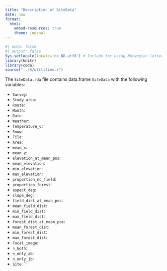 ```yaml
---
title: "Description of SiteData"
date: now
format:
  html:
    embed-resources: true
    theme: journal
---
```


```r
#| echo: false
#| output: false
Sys.setlocale(locale='no_NB.utf8') # Include for using Norwegian letters in plots
library(knitr)
library(coda)
source("../R/utilities.r")
```

The `SiteData.rda` file contains data.frame `SiteData` with the following variables:

* `Survey`: <beskrivelse>
* `Study_area`:
* `Route`:
* `Month`:
* `Date `:
* `Weather`:
* `Temperature_C`:
* `Snow`:
* `File`:
* `Area`:
* `mean_x`:
* `mean_y`:
* `elevation_at_mean_pos`:
* `mean_elevation`:
* `min_elevation`:
* `max_elevation`:
* `proportion_no_field`:
* `proportion_forest`:
* `aspect_deg`:
* `slope_deg`:
* `field_dist_at_mean_pos`:
* `mean_field_dist`:
* `min_field_dist`:
* `max_field_dist`:
* `forest_dist_at_mean_pos`:
* `mean_forest_dist`:
* `min_forest_dist`:
* `max_forest_dist`:
* `Focal_image`:
* `n_both`:
* `n_only_ab`:
* `n_only_jb`:
* `Site`:
`: